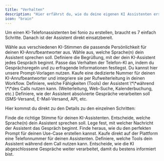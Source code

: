```yaml
---
title: "Verhalten"
description: "Hier erfährst du, wie du deine eigenen KI Assistenten erstellst."
icon: "brain"
---
```


Um einen KI-Telefonassistenten bei fonio zu erstellen, braucht es 7 einfach Schritte. Danach ist der Assistent direkt einsatzbereit.

<Steps>
  <Step title="Stimme wählen">
    Wähle aus verschiedenen KI-Stimmen die passende Persönlichkeit für deinen KI-Anrufbeantworter aus.
  </Step>
  <Step title="Sprache festlegen">
    Wähle aus, welche Sprache(n) dein Assistent sprechen soll.
  </Step>
  <Step title="Startnachricht festlegen">
    Definiere die Begrüßung, mit der dein KI-Assistent jedes Gespräch beginnt.
  </Step>
  <Step title="Prompt anpassen">
    Passe das Verhalten der Telefon-KI an, indem du Gesprächsregeln und zu erfragende Informationen festlegst. Du kannst hier unsere Prompt-Vorlagen nutzen.
  </Step>
  <Step title="Telefonnummer einrichten">
    Kaufe eine dedizierte Nummer für deinen KI-Anrufbeantworter und integriere sie per Rufweiterleitung in deinen Workflow.
  </Step>
  <Step title="Tools einrichten (optional)">
    Definiere, welche Fähigkeiten (Tools) der Assistent \*\*während \*\*des Calls nutzen kann. (Weiterleitung, Web-Suche, Kalenderbuchung, etc.)
  </Step>
  <Step title="Nachverarbeitung (optional)">
    Definiere, wie der Assistent absolvierte Gespräche verarbeiten soll (SMS-Versand, E-Mail-Versand, API, etc.
  </Step>
</Steps>

Hier kommst du direkt zu den Details zu den einzelnen Schritten:

<CardGroup cols={2}>
  <Card title="Stimme auswählen" icon="comment">
    Finde die richtige Stimme für deinen KI-Assistenten.
  </Card>
  <Card title="Sprache auswählen" icon="flag">
    Entscheide, welche Sprache(n) dein Assistent sprechen soll.
  </Card>
  <Card title="Startnachricht" icon="message">
    Lege fest, mit welcher Nachricht der Assistent das Gespräch beginnt.
  </Card>
  <Card title="Prompting" icon="robot">
    Finde heraus, wie du den perfekten Prompt für deinen Use-Case erstellen kannst.
  </Card>
  <Card title="Telefonnummer einrichten" icon="phone">
    Kaufe direkt auf der Plattform eine Telefonnummer für deinen Assistenten.
  </Card>
  <Card title="Tools" icon="screwdriver-wrench">
    Definiere, welche Tools dein Assistent während dem Call nutzen kann.
  </Card>
</CardGroup>

<Card title="Nachverarbeitung" icon="arrow-progress">
  Entscheide, wie die KI abgeschlossene Gespräche weiter verarbeitet, damit du bestens informiert bist.
</Card>